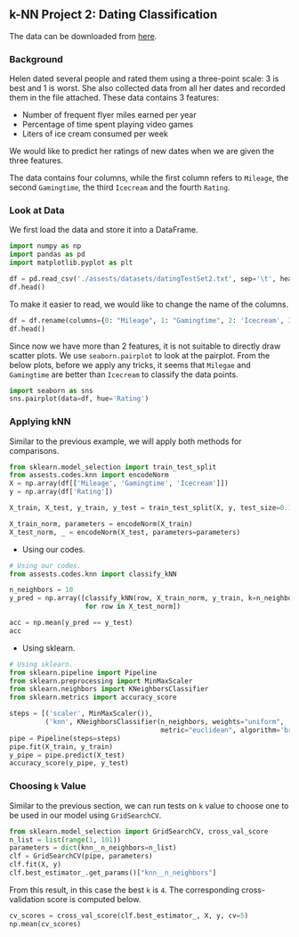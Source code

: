 ## k-NN Project 2: Dating Classification

The data can be downloaded from [here](./assests/datasets/datingTestSet2.txt).


### Background
Helen dated several people and rated them using a three-point scale: 3 is best and 1 is worst. She also collected data from all her dates and recorded them in the file attached. These data contains 3 features:

- Number of frequent flyer miles earned per year
- Percentage of time spent playing video games
- Liters of ice cream consumed per week

We would like to predict her ratings of new dates when we are given the three features. 

The data contains four columns, while the first column refers to `Mileage`, the second `Gamingtime`, the third `Icecream` and the fourth `Rating`. 

### Look at Data

We first load the data and store it into a DataFrame.


```python
import numpy as np
import pandas as pd
import matplotlib.pyplot as plt

df = pd.read_csv('./assests/datasets/datingTestSet2.txt', sep='\t', header=None)
df.head()
```


To make it easier to read, we would like to change the name of the columns.


```python
df = df.rename(columns={0: "Mileage", 1: "Gamingtime", 2: 'Icecream', 3: 'Rating'})
df.head()
```


Since now we have more than 2 features, it is not suitable to directly draw scatter plots. We use `seaborn.pairplot` to look at the pairplot. From the below plots, before we apply any tricks, it seems that `Milegae` and `Gamingtime` are better than `Icecream` to classify the data points. 



```python
import seaborn as sns
sns.pairplot(data=df, hue='Rating')
```

### Applying kNN

Similar to the previous example, we will apply both methods for comparisons. 



```python
from sklearn.model_selection import train_test_split
from assests.codes.knn import encodeNorm
X = np.array(df[['Mileage', 'Gamingtime', 'Icecream']])
y = np.array(df['Rating'])

X_train, X_test, y_train, y_test = train_test_split(X, y, test_size=0.1, random_state=40, stratify=y)

X_train_norm, parameters = encodeNorm(X_train)
X_test_norm, _ = encodeNorm(X_test, parameters=parameters)
```

- Using our codes.

```python
# Using our codes.
from assests.codes.knn import classify_kNN

n_neighbors = 10
y_pred = np.array([classify_kNN(row, X_train_norm, y_train, k=n_neighbors)
                   for row in X_test_norm])

acc = np.mean(y_pred == y_test)
acc
```


- Using sklearn.

```python
# Using sklearn.
from sklearn.pipeline import Pipeline
from sklearn.preprocessing import MinMaxScaler
from sklearn.neighbors import KNeighborsClassifier
from sklearn.metrics import accuracy_score

steps = [('scaler', MinMaxScaler()),
         ('knn', KNeighborsClassifier(n_neighbors, weights="uniform",
                                      metric="euclidean", algorithm='brute'))]
pipe = Pipeline(steps=steps)
pipe.fit(X_train, y_train)
y_pipe = pipe.predict(X_test)
accuracy_score(y_pipe, y_test)
```


### Choosing `k` Value
Similar to the previous section, we can run tests on `k` value to choose one to be used in our model using `GridSearchCV`.


```python
from sklearn.model_selection import GridSearchCV, cross_val_score
n_list = list(range(1, 101))
parameters = dict(knn__n_neighbors=n_list)
clf = GridSearchCV(pipe, parameters)
clf.fit(X, y)
clf.best_estimator_.get_params()["knn__n_neighbors"]
```


From this result, in this case the best `k` is `4`. The corresponding cross-validation score is computed below.


```python
cv_scores = cross_val_score(clf.best_estimator_, X, y, cv=5)
np.mean(cv_scores)
```
